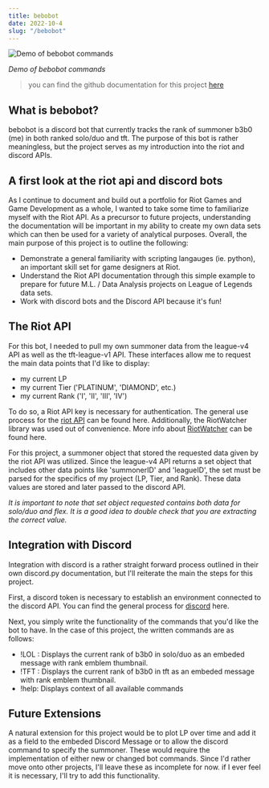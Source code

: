 ```yaml
---
title: bebobot
date: 2022-10-4
slug: "/bebobot"
---
```


![Demo of bebobot commands](./bebobot_demo.png)

_Demo of bebobot commands_

> you can find the github documentation for this project [here](https://github.com/b-fang/bebobot)

## What is bebobot?

bebobot is a discord bot that currently tracks the rank of summoner b3b0 (me) in both ranked solo/duo and tft. The purpose of this bot is rather meaningless,
but the project serves as my introduction into the riot and discord APIs.

## A first look at the riot api and discord bots

As I continue to document and build out a portfolio for Riot Games and Game Development as a whole, I wanted to take some time to familiarize myself with the
Riot API. As a precursor to future projects, understanding the documentation will be important in my ability to create my own data sets which can then be used for a
variety of analytical purposes. Overall, the main purpose of this project is to outline the following:
 - Demonstrate a general familiarity with scripting langauges (ie. python), an important skill set for game designers at Riot.
 - Understand the Riot API documentation through this simple example to prepare for future M.L. / Data Analysis projects on League of Legends data sets. 
 - Work with discord bots and the Discord API because it's fun!

## The Riot API

For this bot, I needed to pull my own summoner data from the league-v4 API as well as the tft-league-v1 API. These interfaces allow me to request the main data points that I'd like to display:
 - my current LP
 - my current Tier ('PLATINUM', 'DIAMOND', etc.)
 - my current Rank ('I', 'II', 'III', 'IV')

To do so, a Riot API key is necessary for authentication. The general use process for the [riot API](https://developer.riotgames.com/docs/portal#_getting-started) can be found here.
Additionally, the RiotWatcher library was used out of convenience. More info about [RiotWatcher](https://riot-watcher.readthedocs.io/en/latest/) can be found here.

For this project, a summoner object that stored the requested data given by the riot API was utilized. Since the league-v4 API returns a set object that includes other
data points like 'summonerID' and 'leagueID', the set must be parsed for the specifics of my project (LP, Tier, and Rank). These data values are stored and later passed to the discord API.

_It is important to note that set object requested contains both data for solo/duo and flex. It is a good idea to double check that you are extracting the correct value._

## Integration with Discord

Integration with discord is a rather straight forward process outlined in their own discord.py documentation, but I'll reiterate the main the steps for this project.

First, a discord token is necessary to establish an environment connected to the discord API. You can find the general process for [discord](https://https://discord.com/developers/docs/intro) here.

Next, you simply write the functionality of the commands that you'd like the bot to have. In the case of this project, the written commands are as follows:
 - !LOL : Displays the current rank of b3b0 in solo/duo as an embeded message with rank emblem thumbnail.
 - !TFT : Displays the current rank of b3b0 in tft as an embeded message with rank emblem thumbnail.
 - !help: Displays context of all available commands 

## Future Extensions

A natural extension for this project would be to plot LP over time and add it as a field to the embeded Discord Message or to allow the discord command to specify the summoner. These would require 
the implementation of either new or changed bot commands. Since I'd rather move onto other projects, I'll leave these as incomplete for now. if I ever feel it is necessary, I'll try to add this functionality.


